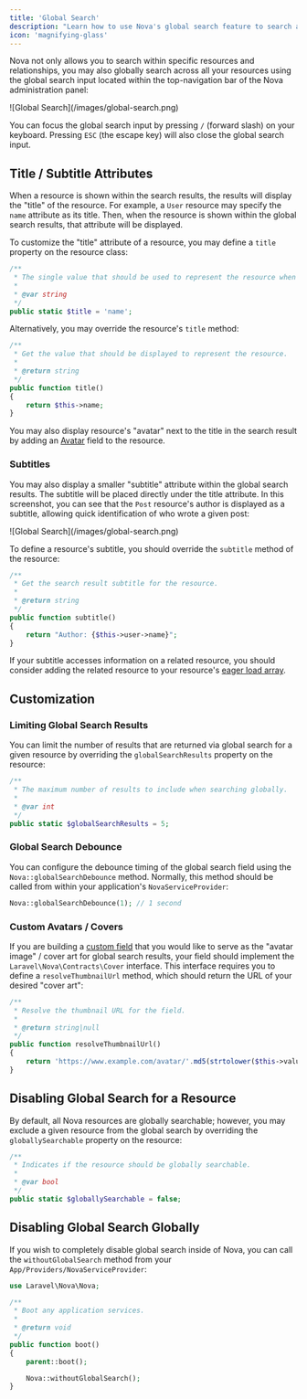 ```yaml
---
title: 'Global Search'
description: "Learn how to use Nova's global search feature to search across all your resources."
icon: 'magnifying-glass'
---
```


Nova not only allows you to search within specific resources and relationships, you may also globally search across all your resources using the global search input located within the top-navigation bar of the Nova administration panel:

<Frame>
![Global Search](/images/global-search.png)
</Frame>

<Note>

You can focus the global search input by pressing `/` (forward slash) on your keyboard. Pressing `ESC` (the escape key) will also close the global search input.
</Note>

## Title / Subtitle Attributes

When a resource is shown within the search results, the results will display the "title" of the resource. For example, a `User` resource may specify the `name` attribute as its title. Then, when the resource is shown within the global search results, that attribute will be displayed.

To customize the "title" attribute of a resource, you may define a `title` property on the resource class:

```php
/**
 * The single value that should be used to represent the resource when being displayed.
 *
 * @var string
 */
public static $title = 'name';
```

Alternatively, you may override the resource's `title` method:

```php
/**
 * Get the value that should be displayed to represent the resource.
 *
 * @return string
 */
public function title()
{
    return $this->name;
}
```

<Note>

You may also display resource's "avatar" next to the title in the search result by adding an [Avatar](./../resources/fields.md#avatar-field) field to the resource.
</Note>

### Subtitles

You may also display a smaller "subtitle" attribute within the global search results. The subtitle will be placed directly under the title attribute. In this screenshot, you can see that the `Post` resource's author is displayed as a subtitle, allowing quick identification of who wrote a given post:

<Frame>
![Global Search](/images/global-search.png)
</Frame>

To define a resource's subtitle, you should override the `subtitle` method of the resource:

```php
/**
 * Get the search result subtitle for the resource.
 *
 * @return string
 */
public function subtitle()
{
    return "Author: {$this->user->name}";
}
```

<Note>

If your subtitle accesses information on a related resource, you should consider adding the related resource to your resource's [eager load array](./../resources/index.md#eager-loading).
</Note>

## Customization

### Limiting Global Search Results

You can limit the number of results that are returned via global search for a given resource by overriding the `globalSearchResults` property on the resource:

```php
/**
 * The maximum number of results to include when searching globally.
 *
 * @var int
 */
public static $globalSearchResults = 5;
```

### Global Search Debounce

You can configure the debounce timing of the global search field using the `Nova::globalSearchDebounce` method. Normally, this method should be called from within your application's `NovaServiceProvider`:

```php
Nova::globalSearchDebounce(1); // 1 second
```

### Custom Avatars / Covers

If you are building a [custom field](./../customization/fields.md) that you would like to serve as the "avatar image" / cover art for global search results, your field should implement the `Laravel\Nova\Contracts\Cover` interface. This interface requires you to define a `resolveThumbnailUrl` method, which should return the URL of your desired "cover art":

```php
/**
 * Resolve the thumbnail URL for the field.
 *
 * @return string|null
 */
public function resolveThumbnailUrl()
{
    return 'https://www.example.com/avatar/'.md5(strtolower($this->value)).'?s=300';
}
```

## Disabling Global Search for a Resource

By default, all Nova resources are globally searchable; however, you may exclude a given resource from the global search by overriding the `globallySearchable` property on the resource:

```php
/**
 * Indicates if the resource should be globally searchable.
 *
 * @var bool
 */
public static $globallySearchable = false;
```

## Disabling Global Search Globally

If you wish to completely disable global search inside of Nova, you can call the `withoutGlobalSearch` method from your `App/Providers/NovaServiceProvider`: 

```php
use Laravel\Nova\Nova;

/**
 * Boot any application services.
 *
 * @return void
 */
public function boot()
{
    parent::boot();

    Nova::withoutGlobalSearch();
}
```
